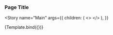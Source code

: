 
<Meta title="Data Display/DefinitionList" />


### Page Title

<Story
  name="Main"
  args={{
    children: (
      <>
        <DefinitionItem label="Item 1" value="Value of item 1" />
        <DefinitionItem label="Item 1" value="Value of item 2" />
        <DefinitionItem label="Item 1" value="Value of item 3" />
        <DefinitionItem label="Item 1" value="Value of item 4" />
      </>
    ),
  }}
>
  {Template.bind({})}
</Story>
